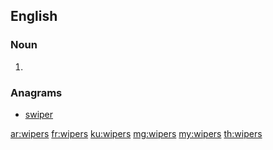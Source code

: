 {{also|Wipers}}

==English==

===Noun===
{{head|en|noun plural form}}

# {{plural of|wiper|lang=en}}

===Anagrams===
* [[swiper#English|swiper]]

[[ar:wipers]]
[[fr:wipers]]
[[ku:wipers]]
[[mg:wipers]]
[[my:wipers]]
[[th:wipers]]